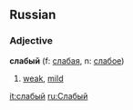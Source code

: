 ==Russian==
===Adjective===
'''слабый''' (f: [[слабая]], n: [[слабое]])

# [[weak]], [[mild]]

[[it:слабый]]
[[ru:Слабый]]